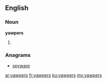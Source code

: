 ==English==

===Noun===
'''yawpers'''

# {{plural of|[[yawper]]}}

===Anagrams===
* [[spyware#English|spyware]]

[[ar:yawpers]]
[[fr:yawpers]]
[[ku:yawpers]]
[[my:yawpers]]